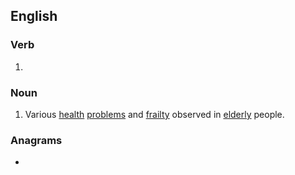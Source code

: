 ==English==

===Verb===
{{head|en|verb form}}

# {{en-third-person singular of|dwindle}}

===Noun===
{{en-plural noun|head=the dwindles}}

# {{lb|en|colloquial}} Various [[health]] [[problem]]s and [[frailty]] observed in [[elderly]] people.

===Anagrams===
* {{anagrams|en|a=ddeilnsw|swindled|windsled}}